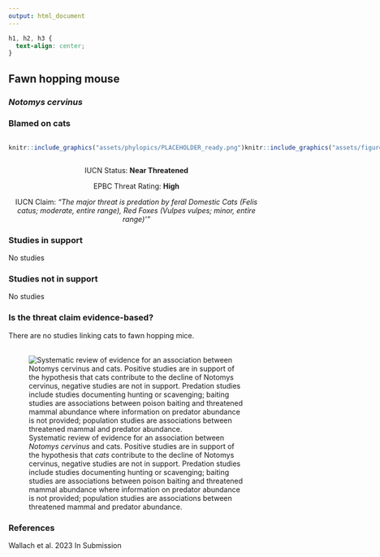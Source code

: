 ```yaml
---
output: html_document
---
```

```css
h1, h2, h3 {
  text-align: center;
}
```

## **Fawn hopping mouse**
### *Notomys cervinus*
### Blamed on cats

:::: {style="display: flex;"}

::: {}
  ```r
  knitr::include_graphics("assets/phylopics/PLACEHOLDER_ready.png")
  ```
:::

::: {}

:::

::: {}
  ```r
  knitr::include_graphics("assets/figures/Map_Cat_Notomys cervinus.png")
  ```
:::

::::
<center>
IUCN Status: **Near Threatened**

EPBC Threat Rating: **High**

IUCN Claim: *"The major threat is predation by feral Domestic Cats (Felis catus; moderate, entire range), Red Foxes (Vulpes vulpes; minor, entire range)'"*

</center>

### Studies in support

No studies

### Studies not in support

No studies

### Is the threat claim evidence-based?

There are no studies linking cats to fawn hopping mice.
<br>
<br>

![ Systematic review of evidence for an association between *Notomys cervinus* and cats. Positive studies are in support of the hypothesis that *cats* contribute to the decline of Notomys cervinus, negative studies are not in support. Predation studies include studies documenting hunting or scavenging; baiting studies are associations between poison baiting and threatened mammal abundance where information on predator abundance is not provided; population studies are associations between threatened mammal and predator abundance.](assets/figures/Main_Evidence_Cat_Notomys cervinus.png)

### References



Wallach et al. 2023 In Submission

